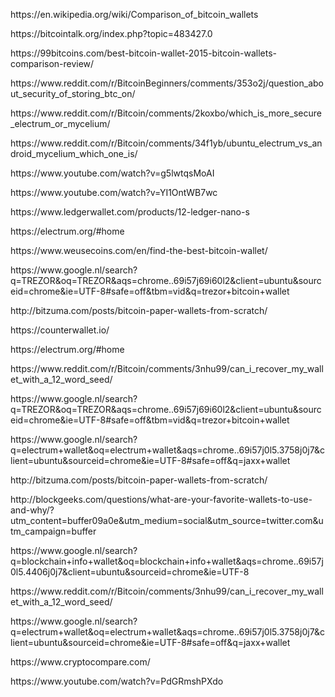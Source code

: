 
https://en.wikipedia.org/wiki/Comparison_of_bitcoin_wallets

https://bitcointalk.org/index.php?topic=483427.0

https://99bitcoins.com/best-bitcoin-wallet-2015-bitcoin-wallets-comparison-review/

https://www.reddit.com/r/BitcoinBeginners/comments/353o2j/question_about_security_of_storing_btc_on/

https://www.reddit.com/r/Bitcoin/comments/2koxbo/which_is_more_secure_electrum_or_mycelium/

https://www.reddit.com/r/Bitcoin/comments/34f1yb/ubuntu_electrum_vs_android_mycelium_which_one_is/

https://www.youtube.com/watch?v=g5lwtqsMoAI

https://www.youtube.com/watch?v=YI1OntWB7wc

https://www.ledgerwallet.com/products/12-ledger-nano-s

https://electrum.org/#home

https://www.weusecoins.com/en/find-the-best-bitcoin-wallet/

https://www.google.nl/search?q=TREZOR&oq=TREZOR&aqs=chrome..69i57j69i60l2&client=ubuntu&sourceid=chrome&ie=UTF-8#safe=off&tbm=vid&q=trezor+bitcoin+wallet

http://bitzuma.com/posts/bitcoin-paper-wallets-from-scratch/

https://counterwallet.io/

https://electrum.org/#home

https://www.reddit.com/r/Bitcoin/comments/3nhu99/can_i_recover_my_wallet_with_a_12_word_seed/

https://www.google.nl/search?q=TREZOR&oq=TREZOR&aqs=chrome..69i57j69i60l2&client=ubuntu&sourceid=chrome&ie=UTF-8#safe=off&tbm=vid&q=trezor+bitcoin+wallet

https://www.google.nl/search?q=electrum+wallet&oq=electrum+wallet&aqs=chrome..69i57j0l5.3758j0j7&client=ubuntu&sourceid=chrome&ie=UTF-8#safe=off&q=jaxx+wallet

http://bitzuma.com/posts/bitcoin-paper-wallets-from-scratch/

http://blockgeeks.com/questions/what-are-your-favorite-wallets-to-use-and-why/?utm_content=buffer09a0e&utm_medium=social&utm_source=twitter.com&utm_campaign=buffer

https://www.google.nl/search?q=blockchain+info+wallet&oq=blockchain+info+wallet&aqs=chrome..69i57j0l5.4406j0j7&client=ubuntu&sourceid=chrome&ie=UTF-8

https://www.reddit.com/r/Bitcoin/comments/3nhu99/can_i_recover_my_wallet_with_a_12_word_seed/

https://www.google.nl/search?q=electrum+wallet&oq=electrum+wallet&aqs=chrome..69i57j0l5.3758j0j7&client=ubuntu&sourceid=chrome&ie=UTF-8#safe=off&q=jaxx+wallet

https://www.cryptocompare.com/

https://www.youtube.com/watch?v=PdGRmshPXdo
